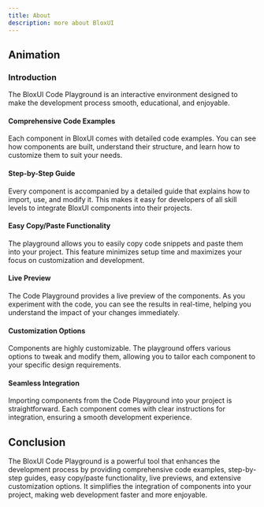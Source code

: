 ```yaml
---
title: About
description: more about BloxUI
---
```


## Animation

### Introduction

The BloxUI Code Playground is an interactive environment designed to make the development process smooth, educational, and enjoyable.

#### Comprehensive Code Examples
Each component in BloxUI comes with detailed code examples. You can see how components are built, understand their structure, and learn how to customize them to suit your needs.

#### Step-by-Step Guide
Every component is accompanied by a detailed guide that explains how to import, use, and modify it. This makes it easy for developers of all skill levels to integrate BloxUI components into their projects.

#### Easy Copy/Paste Functionality
The playground allows you to easily copy code snippets and paste them into your project. This feature minimizes setup time and maximizes your focus on customization and development.

#### Live Preview
The Code Playground provides a live preview of the components. As you experiment with the code, you can see the results in real-time, helping you understand the impact of your changes immediately.

#### Customization Options
Components are highly customizable. The playground offers various options to tweak and modify them, allowing you to tailor each component to your specific design requirements.

#### Seamless Integration
Importing components from the Code Playground into your project is straightforward. Each component comes with clear instructions for integration, ensuring a smooth development experience.

## Conclusion

The BloxUI Code Playground is a powerful tool that enhances the development process by providing comprehensive code examples, step-by-step guides, easy copy/paste functionality, live previews, and extensive customization options. It simplifies the integration of components into your project, making web development faster and more enjoyable.